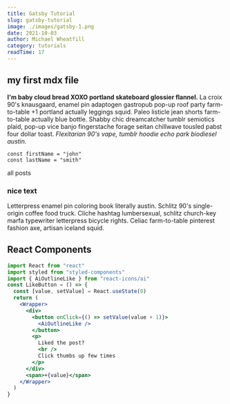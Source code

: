 ```yaml
---
title: Gatsby Tutorial
slug: gatsby-tutorial
image: ./images/gatsby-1.png
date: 2021-10-03
author: Michael Wheatfill
category: tutorials
readTime: 17
---
```



## my first mdx file

**I'm baby cloud bread XOXO portland skateboard glossier flannel.** La croix 90's
knausgaard, enamel pin adaptogen gastropub pop-up roof party farm-to-table +1 portland
actually leggings squid. Paleo listicle jean shorts farm-to-table actually blue bottle.
Shabby chic dreamcatcher tumblr semiotics plaid, pop-up vice banjo fingerstache forage
seitan chillwave tousled pabst four dollar toast. _Flexitarian 90's vape, tumblr hoodie echo
park biodiesel austin._

<div className="code">

```
const firstName = "john"
const lastName = "smith"
```

</div>

<Link to="/posts" className="btn center-btn">
  all posts
</Link>

<div className="nice-text">
  <h3>nice text </h3>
  <FiInfo className="nice-text-icon" />
  <p>Letterpress enamel pin coloring book literally austin. Schlitz 90's single-origin coffee food truck. Cliche hashtag lumbersexual, schlitz church-key marfa typewriter letterpress bicycle rights. Celiac farm-to-table pinterest fashion axe, artisan iceland squid.</p>
</div>
<h2>React Components</h2>
<Counter />

```jsx
import React from "react"
import styled from "styled-components"
import { AiOutlineLike } from "react-icons/ai"
const LikeButton = () => {
  const [value, setValue] = React.useState(0)
  return (
    <Wrapper>
      <div>
        <button onClick={() => setValue(value + 1)}>
          <AiOutlineLike />
        </button>
        <p>
          Liked the post?
          <br />
          Click thumbs up few times
        </p>
      </div>
      <span>+{value}</span>
    </Wrapper>
  )
}
```
<LikeButton />
